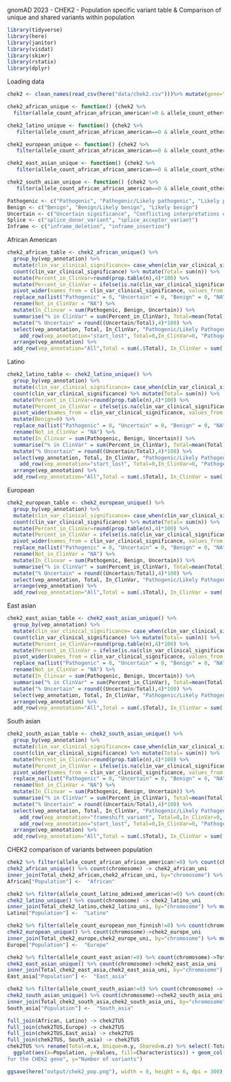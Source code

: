gnomAD 2023 - CHEK2 - Population specific variant table & Comparison of unique and shared variants within population

```{r}
library(tidyverse)
library(here)
library(janitor)
library(visdat)
library(skimr)
library(rstatix)
library(dplyr)
```

Loading data
```{r}
chek2 <- clean_names(read_csv(here("data/chek2.csv")))%>% mutate(gene="CHEK2",.before="chromosome")

chek2_african_unique <- function() {chek2 %>% 
  filter(allele_count_african_african_american!=0 & allele_count_other==0 & allele_count_latino_admixed_american==0 & allele_count_ashkenazi_jewish==0 & allele_count_east_asian==0 & allele_count_european_finnish==0 & allele_count_european_non_finnish==0 , allele_count_south_asian==0)}

chek2_latino_unique <- function() {chek2 %>% 
   filter(allele_count_african_african_american==0 & allele_count_other==0 & allele_count_latino_admixed_american!=0 & allele_count_ashkenazi_jewish==0 & allele_count_east_asian==0 & allele_count_european_finnish==0 & allele_count_european_non_finnish==0 , allele_count_south_asian==0)}

chek2_european_unique <- function() {chek2 %>% 
   filter(allele_count_african_african_american==0 & allele_count_other==0 & allele_count_latino_admixed_american==0 & allele_count_ashkenazi_jewish==0 & allele_count_east_asian==0 & allele_count_european_finnish==0 & allele_count_european_non_finnish!=0 , allele_count_south_asian==0)}

chek2_east_asian_unique <- function() {chek2 %>% 
   filter(allele_count_african_african_american==0 & allele_count_other==0 & allele_count_latino_admixed_american==0 & allele_count_ashkenazi_jewish==0 & allele_count_east_asian!=0 & allele_count_european_finnish==0 & allele_count_european_non_finnish==0 , allele_count_south_asian==0)}

chek2_south_asian_unique <- function() {chek2 %>% 
   filter(allele_count_african_african_american==0 & allele_count_other==0 & allele_count_latino_admixed_american==0 & allele_count_ashkenazi_jewish==0 & allele_count_east_asian==0 & allele_count_european_finnish==0 & allele_count_european_non_finnish==0 , allele_count_south_asian!=0)}

Pathogenic <- c("Pathogenic", "Pathogenic/Likely pathogenic", "Likely pathogenic")
Benign <- c("Benign", "Benign/Likely benign", "Likely benign")
Uncertain <- c("Uncertain significance", "Conflicting interpretations of pathogenicity")
Splice <- c("splice_donor_variant", "splice_acceptor_variant")
Inframe <- c("inframe_deletion", "inframe_insertion")
```

African American
```{r}
chek2_african_table <- chek2_african_unique() %>% 
  group_by(vep_annotation) %>% 
  mutate(clin_var_clinical_significance= case_when(clin_var_clinical_significance %in% Pathogenic ~ "Pathogenic", clin_var_clinical_significance %in% Uncertain ~ "Uncertain", clin_var_clinical_significance %in% Benign ~ "Benign", clin_var_clinical_significance=="not provided" ~ NA, TRUE~clin_var_clinical_significance)) %>% mutate(vep_annotation=case_when(vep_annotation %in% Splice ~ "splice_site_variant", vep_annotation %in% Inframe ~ "inframe_variant", vep_annotation%in%Stop ~ "stop_variant", TRUE ~ vep_annotation)) %>% 
  count(clin_var_clinical_significance) %>% mutate(Total= sum(n)) %>% 
  mutate(Percent_in_ClinVar=round(prop.table(n),4)*100) %>% 
  mutate(Percent_in_ClinVar = ifelse(is.na(clin_var_clinical_significance), 0, Percent_in_ClinVar)) %>%
  pivot_wider(names_from = clin_var_clinical_significance, values_from = n) %>%
  replace_na(list("Pathogenic" = 0, "Uncertain" = 0, "Benign" = 0, "NA" = 0)) %>%
  rename(Not_in_ClinVar = "NA") %>%
  mutate(In_Clinvar = sum(Pathogenic, Benign, Uncertain)) %>% 
  summarise("% in ClinVar" = sum(Percent_in_ClinVar), Total=mean(Total), "Benign/Likely Benign"=sum(Benign), "Pathogenic/Likely Pathogenic"=sum(Pathogenic), Uncertain=sum(Uncertain), "Not in Clinvar"=sum(Not_in_ClinVar), In_ClinVar= mean(In_Clinvar)) %>% 
  mutate("% Uncertain" = round((Uncertain/Total),4)*100) %>% 
  select(vep_annotation, Total, In_ClinVar, "Pathogenic/Likely Pathogenic", "Benign/Likely Benign", Uncertain,"Not in Clinvar", "% in ClinVar", "% Uncertain") %>% 
    add_row(vep_annotation="start_lost", Total=0,In_ClinVar=0, "Pathogenic/Likely Pathogenic"=0, "Benign/Likely Benign"=0, Uncertain=0,"Not in Clinvar"=0, "% in ClinVar"=0, "% Uncertain"=0) %>% 
  arrange(vep_annotation) %>% 
  add_row(vep_annotation="All",Total = sum(.$Total), In_ClinVar = sum(.$In_ClinVar), "Pathogenic/Likely Pathogenic" = sum(.$"Pathogenic/Likely Pathogenic"), "Benign/Likely Benign"=sum(.$"Benign/Likely Benign"), Uncertain=sum(.$Uncertain),"Not in Clinvar"=sum(.$"Not in Clinvar"), "% in ClinVar"=round((In_ClinVar/Total)*100,2), "% Uncertain"=round((Uncertain/In_ClinVar)*100,2))
```

Latino
```{r}
chek2_latino_table <- chek2_latino_unique() %>% 
  group_by(vep_annotation) %>% 
  mutate(clin_var_clinical_significance= case_when(clin_var_clinical_significance %in% Pathogenic ~ "Pathogenic", clin_var_clinical_significance %in% Uncertain ~ "Uncertain", clin_var_clinical_significance %in% Benign ~ "Benign", clin_var_clinical_significance=="not provided" ~ NA, TRUE~clin_var_clinical_significance)) %>% mutate(vep_annotation=case_when(vep_annotation %in% Splice ~ "splice_site_variant", vep_annotation %in% Inframe ~ "inframe_variant", vep_annotation%in%Stop ~ "stop_variant", TRUE ~ vep_annotation)) %>% 
  count(clin_var_clinical_significance) %>% mutate(Total= sum(n)) %>% 
  mutate(Percent_in_ClinVar=round(prop.table(n),4)*100) %>% 
  mutate(Percent_in_ClinVar = ifelse(is.na(clin_var_clinical_significance), 0, Percent_in_ClinVar)) %>%
  pivot_wider(names_from = clin_var_clinical_significance, values_from = n) %>%
  mutate(Benign=0) %>% 
  replace_na(list("Pathogenic" = 0, "Uncertain" = 0, "Benign" = 0, "NA" = 0)) %>%
  rename(Not_in_ClinVar = "NA") %>%
  mutate(In_Clinvar = sum(Pathogenic, Benign, Uncertain)) %>% 
  summarise("% in ClinVar" = sum(Percent_in_ClinVar), Total=mean(Total), "Benign/Likely Benign"=sum(Benign), "Pathogenic/Likely Pathogenic"=sum(Pathogenic), Uncertain=sum(Uncertain), "Not in Clinvar"=sum(Not_in_ClinVar), In_ClinVar= mean(In_Clinvar)) %>% 
  mutate("% Uncertain" = round((Uncertain/Total),4)*100) %>% 
  select(vep_annotation, Total, In_ClinVar, "Pathogenic/Likely Pathogenic", "Benign/Likely Benign", Uncertain,"Not in Clinvar", "% in ClinVar", "% Uncertain") %>%
    add_row(vep_annotation="start_lost", Total=0,In_ClinVar=0, "Pathogenic/Likely Pathogenic"=0, "Benign/Likely Benign"=0, Uncertain=0,"Not in Clinvar"=0, "% in ClinVar"=0, "% Uncertain"=0) %>% 
  arrange(vep_annotation) %>% 
  add_row(vep_annotation="All",Total = sum(.$Total), In_ClinVar = sum(.$In_ClinVar), "Pathogenic/Likely Pathogenic" = sum(.$"Pathogenic/Likely Pathogenic"), "Benign/Likely Benign"=sum(.$"Benign/Likely Benign"), Uncertain=sum(.$Uncertain),"Not in Clinvar"=sum(.$"Not in Clinvar"), "% in ClinVar"=round((In_ClinVar/Total)*100,2), "% Uncertain"=round((Uncertain/In_ClinVar)*100,2))
```

European
```{r}
chek2_european_table <- chek2_european_unique() %>% 
  group_by(vep_annotation) %>% 
  mutate(clin_var_clinical_significance= case_when(clin_var_clinical_significance %in% Pathogenic ~ "Pathogenic", clin_var_clinical_significance %in% Uncertain ~ "Uncertain", clin_var_clinical_significance %in% Benign ~ "Benign", clin_var_clinical_significance=="not provided" ~ NA, TRUE~clin_var_clinical_significance)) %>% mutate(vep_annotation=case_when(vep_annotation %in% Splice ~ "splice_site_variant", vep_annotation %in% Inframe ~ "inframe_variant", vep_annotation%in%Stop ~ "stop_variant", TRUE ~ vep_annotation)) %>% 
  count(clin_var_clinical_significance) %>% mutate(Total= sum(n)) %>% 
  mutate(Percent_in_ClinVar=round(prop.table(n),4)*100) %>% 
  mutate(Percent_in_ClinVar = ifelse(is.na(clin_var_clinical_significance), 0, Percent_in_ClinVar)) %>%
  pivot_wider(names_from = clin_var_clinical_significance, values_from = n) %>%
  replace_na(list("Pathogenic" = 0, "Uncertain" = 0, "Benign" = 0, "NA" = 0)) %>%
  rename(Not_in_ClinVar = "NA") %>%
  mutate(In_Clinvar = sum(Pathogenic, Benign, Uncertain)) %>% 
  summarise("% in ClinVar" = sum(Percent_in_ClinVar), Total=mean(Total), "Benign/Likely Benign"=sum(Benign), "Pathogenic/Likely Pathogenic"=sum(Pathogenic), Uncertain=sum(Uncertain), "Not in Clinvar"=sum(Not_in_ClinVar), In_ClinVar= mean(In_Clinvar)) %>% 
  mutate("% Uncertain" = round((Uncertain/Total),4)*100) %>% 
  select(vep_annotation, Total, In_ClinVar, "Pathogenic/Likely Pathogenic", "Benign/Likely Benign", Uncertain,"Not in Clinvar", "% in ClinVar", "% Uncertain") %>% 
  arrange(vep_annotation) %>% 
  add_row(vep_annotation="All",Total = sum(.$Total), In_ClinVar = sum(.$In_ClinVar), "Pathogenic/Likely Pathogenic" = sum(.$"Pathogenic/Likely Pathogenic"), "Benign/Likely Benign"=sum(.$"Benign/Likely Benign"), Uncertain=sum(.$Uncertain),"Not in Clinvar"=sum(.$"Not in Clinvar"), "% in ClinVar"=round((In_ClinVar/Total)*100,2), "% Uncertain"=round((Uncertain/In_ClinVar)*100,2))
```

East asian
```{r}
chek2_east_asian_table <- chek2_east_asian_unique() %>% 
  group_by(vep_annotation) %>% 
  mutate(clin_var_clinical_significance= case_when(clin_var_clinical_significance %in% Pathogenic ~ "Pathogenic", clin_var_clinical_significance %in% Uncertain ~ "Uncertain", clin_var_clinical_significance %in% Benign ~ "Benign", clin_var_clinical_significance=="not provided" ~ NA, TRUE~clin_var_clinical_significance)) %>% mutate(vep_annotation=case_when(vep_annotation %in% Splice ~ "splice_site_variant", vep_annotation %in% Inframe ~ "inframe_variant", vep_annotation%in%Stop ~ "stop_variant", TRUE ~ vep_annotation)) %>% 
  count(clin_var_clinical_significance) %>% mutate(Total= sum(n)) %>% 
  mutate(Percent_in_ClinVar=round(prop.table(n),4)*100) %>% 
  mutate(Percent_in_ClinVar = ifelse(is.na(clin_var_clinical_significance), 0, Percent_in_ClinVar)) %>%
  pivot_wider(names_from = clin_var_clinical_significance, values_from = n) %>%
  replace_na(list("Pathogenic" = 0, "Uncertain" = 0, "Benign" = 0, "NA" = 0)) %>%
  rename(Not_in_ClinVar = "NA") %>%
  mutate(In_Clinvar = sum(Pathogenic, Benign, Uncertain)) %>% 
  summarise("% in ClinVar" = sum(Percent_in_ClinVar), Total=mean(Total), "Benign/Likely Benign"=sum(Benign), "Pathogenic/Likely Pathogenic"=sum(Pathogenic), Uncertain=sum(Uncertain), "Not in Clinvar"=sum(Not_in_ClinVar), In_ClinVar= mean(In_Clinvar)) %>% 
  mutate("% Uncertain" = round((Uncertain/Total),4)*100) %>% 
  select(vep_annotation, Total, In_ClinVar, "Pathogenic/Likely Pathogenic", "Benign/Likely Benign", Uncertain,"Not in Clinvar", "% in ClinVar", "% Uncertain") %>% 
  arrange(vep_annotation) %>% 
  add_row(vep_annotation="All",Total = sum(.$Total), In_ClinVar = sum(.$In_ClinVar), "Pathogenic/Likely Pathogenic" = sum(.$"Pathogenic/Likely Pathogenic"), "Benign/Likely Benign"=sum(.$"Benign/Likely Benign"), Uncertain=sum(.$Uncertain),"Not in Clinvar"=sum(.$"Not in Clinvar"), "% in ClinVar"=round((In_ClinVar/Total)*100,2), "% Uncertain"=round((Uncertain/In_ClinVar)*100,2))
```

South asian
```{r}
chek2_south_asian_table <- chek2_south_asian_unique() %>% 
  group_by(vep_annotation) %>% 
  mutate(clin_var_clinical_significance= case_when(clin_var_clinical_significance %in% Pathogenic ~ "Pathogenic", clin_var_clinical_significance %in% Uncertain ~ "Uncertain", clin_var_clinical_significance %in% Benign ~ "Benign", clin_var_clinical_significance=="not provided" ~ NA, TRUE~clin_var_clinical_significance)) %>% mutate(vep_annotation=case_when(vep_annotation %in% Splice ~ "splice_site_variant", vep_annotation %in% Inframe ~ "inframe_variant", vep_annotation%in%Stop ~ "stop_variant", TRUE ~ vep_annotation)) %>% 
  count(clin_var_clinical_significance) %>% mutate(Total= sum(n)) %>% 
  mutate(Percent_in_ClinVar=round(prop.table(n),4)*100) %>% 
  mutate(Percent_in_ClinVar = ifelse(is.na(clin_var_clinical_significance), 0, Percent_in_ClinVar)) %>%
  pivot_wider(names_from = clin_var_clinical_significance, values_from = n) %>%
  replace_na(list("Pathogenic" = 0, "Uncertain" = 0, "Benign" = 0, "NA" = 0)) %>%
  rename(Not_in_ClinVar = "NA") %>%
  mutate(In_Clinvar = sum(Pathogenic, Benign, Uncertain)) %>% 
  summarise("% in ClinVar" = sum(Percent_in_ClinVar), Total=mean(Total), "Benign/Likely Benign"=sum(Benign), "Pathogenic/Likely Pathogenic"=sum(Pathogenic), Uncertain=sum(Uncertain), "Not in Clinvar"=sum(Not_in_ClinVar), In_ClinVar= mean(In_Clinvar)) %>% 
  mutate("% Uncertain" = round((Uncertain/Total),4)*100) %>% 
  select(vep_annotation, Total, In_ClinVar, "Pathogenic/Likely Pathogenic", "Benign/Likely Benign", Uncertain,"Not in Clinvar", "% in ClinVar", "% Uncertain") %>% 
    add_row(vep_annotation="frameshift_variant", Total=0,In_ClinVar=0, "Pathogenic/Likely Pathogenic"=0, "Benign/Likely Benign"=0, Uncertain=0,"Not in Clinvar"=0, "% in ClinVar"=0, "% Uncertain"=0) %>%
    add_row(vep_annotation="start_lost", Total=0,In_ClinVar=0, "Pathogenic/Likely Pathogenic"=0, "Benign/Likely Benign"=0, Uncertain=0,"Not in Clinvar"=0, "% in ClinVar"=0, "% Uncertain"=0) %>% 
  arrange(vep_annotation) %>% 
  add_row(vep_annotation="All",Total = sum(.$Total), In_ClinVar = sum(.$In_ClinVar), "Pathogenic/Likely Pathogenic" = sum(.$"Pathogenic/Likely Pathogenic"), "Benign/Likely Benign"=sum(.$"Benign/Likely Benign"), Uncertain=sum(.$Uncertain),"Not in Clinvar"=sum(.$"Not in Clinvar"), "% in ClinVar"=round((In_ClinVar/Total)*100,2), "% Uncertain"=round((Uncertain/In_ClinVar)*100,2))
```

CHEK2 comparison of variants between population
```{r}
chek2 %>% filter(allele_count_african_african_american!=0) %>% count(chromosome)->Total_chek2_african
chek2_african_unique() %>% count(chromosome) -> chek2_african_uni
inner_join(Total_chek2_african,chek2_african_uni, by="chromosome") %>% mutate(n.z=n.x-n.y) %>% rename(Population=chromosome) -> African
African["Population"] <-  "African"

chek2 %>% filter(allele_count_latino_admixed_american!=0) %>% count(chromosome)->Total_chek2_latino
chek2_latino_unique() %>% count(chromosome) -> chek2_latino_uni
inner_join(Total_chek2_latino,chek2_latino_uni, by="chromosome") %>% mutate(n.z=n.x-n.y) %>% rename(Population=chromosome) -> Latino
Latino["Population"] <-  "Latino"

chek2 %>% filter(allele_count_european_non_finnish!=0) %>% count(chromosome)->Total_chek2_europe
chek2_european_unique() %>% count(chromosome)->chek2_europe_uni
inner_join(Total_chek2_europe,chek2_europe_uni, by="chromosome") %>% mutate(n.z=n.x-n.y) %>% rename(Population=chromosome) -> Europe
Europe["Population"] <-  "Europe"

chek2 %>% filter(allele_count_east_asian!=0) %>% count(chromosome)->Total_chek2_east_asia
chek2_east_asian_unique() %>% count(chromosome)->chek2_east_asia_uni
inner_join(Total_chek2_east_asia,chek2_east_asia_uni, by="chromosome") %>% mutate(n.z=n.x-n.y) %>% rename(Population=chromosome) -> East_asia
East_asia["Population"] <-  "East_asia"

chek2 %>% filter(allele_count_south_asian!=0) %>% count(chromosome) -> Total_chek2_south_asia
chek2_south_asian_unique() %>% count(chromosome)->chek2_south_asia_uni
inner_join(Total_chek2_south_asia,chek2_south_asia_uni, by="chromosome") %>% mutate(n.z=n.x-n.y) %>% rename(Population=chromosome) -> South_asia
South_asia["Population"] <-  "South_asia"

full_join(African, Latino) -> chek2TUS
full_join(chek2TUS,Europe) -> chek2TUS
full_join(chek2TUS,East_asia) -> chek2TUS
full_join(chek2TUS, South_asia) -> chek2TUS
chek2TUS %>% rename(Total=n.x, Unique=n.y, Shared=n.z) %>% select(-Total) %>% pivot_longer(cols = c(Unique, Shared), names_to = "Characteristics", values_to = "Values") %>% 
  ggplot(aes(x=Population, y=Values, fill=Characteristics)) + geom_col(position="dodge") + geom_text(aes(label = Values), position = position_dodge(1))+ labs(title= "Comparison of shared and unique variants between populations 
for the CHEK2 gene", y="Number of variants")

ggsave(here("output/chek2_pop.png"), width = 8, height = 6, dpi = 300)
```
